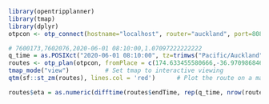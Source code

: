 
```r
library(opentripplanner)
library(tmap)
library(dplyr)
otpcon <- otp_connect(hostname="localhost", router="auckland", port=8080)
```

```r
# 7600173,7602076,2020-06-01 08:10:00,1.07097222222222
q_time = as.POSIXct("2020-06-01 08:10:00", tz=trimws("Pacific/Auckland"), format="%Y-%m-%d %H:%M:%OS")
routes <- otp_plan(otpcon, fromPlace = c(174.633455580666,-36.9709868467982), toPlace = c(174.809474052945,-36.9792961951113), mode=c("TRANSIT", "WALK"), date_time=q_time) # lon lat pairs
tmap_mode("view")          # Set tmap to interactive viewing
qtm(sf::st_zm(routes), lines.col = 'red')      # Plot the route on a map
```
```r
routes$eta = as.numeric(difftime(routes$endTime, rep(q_time, nrow(routes)), units="mins"))
```
